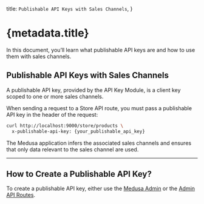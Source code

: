 
  title: `Publishable API Keys with Sales Channels`,
}

# {metadata.title}

In this document, you’ll learn what publishable API keys are and how to use them with sales channels.

## Publishable API Keys with Sales Channels

A publishable API key, provided by the API Key Module, is a client key scoped to one or more sales channels.

When sending a request to a Store API route, you must pass a publishable API key in the header of the request:

```bash
curl http://localhost:9000/store/products \
  x-publishable-api-key: {your_publishable_api_key}
```

The Medusa application infers the associated sales channels and ensures that only data relevant to the sales channel are used.

---

## How to Create a Publishable API Key?

To create a publishable API key, either use the [Medusa Admin](!user-guide!/settings/developer/publishable-api-keys) or the [Admin API Routes](!api!/admin#publishable-api-keys).
